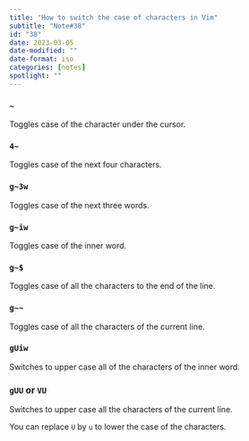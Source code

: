 ```yaml
---
title: "How to switch the case of characters in Vim"
subtitle: "Note#38"
id: "38"
date: 2023-03-05
date-modified: ""
date-format: iso
categories: [notes]
spotlight: ""
---
```

### `~`

Toggles case of the character under the cursor. 

### `4~`

Toggles case of the next four characters.

### `g~3w`

Toggles case of the next three words.

### `g~iw`

Toggles case of the inner word.

### `g~$`

Toggles case of all the characters to the end of the line.

### `g~~`

Toggles case of all the characters of the current line.

### `gUiw`

Switches to upper case all of the characters of the inner word.

### `gUU` or `VU`

Switches to upper case all the characters of the current line.

You can replace `U` by `u` to lower the case of the characters.
